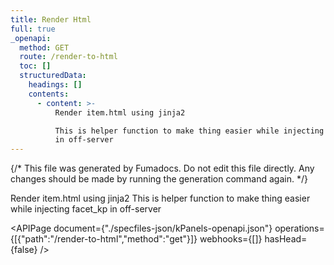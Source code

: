 ```yaml
---
title: Render Html
full: true
_openapi:
  method: GET
  route: /render-to-html
  toc: []
  structuredData:
    headings: []
    contents:
      - content: >-
          Render item.html using jinja2

          This is helper function to make thing easier while injecting facet_kp
          in off-server
---
```


{/* This file was generated by Fumadocs. Do not edit this file directly. Any changes should be made by running the generation command again. */}

Render item.html using jinja2
This is helper function to make thing easier while injecting facet_kp in off-server

<APIPage document={"./specfiles-json/kPanels-openapi.json"} operations={[{"path":"/render-to-html","method":"get"}]} webhooks={[]} hasHead={false} />
